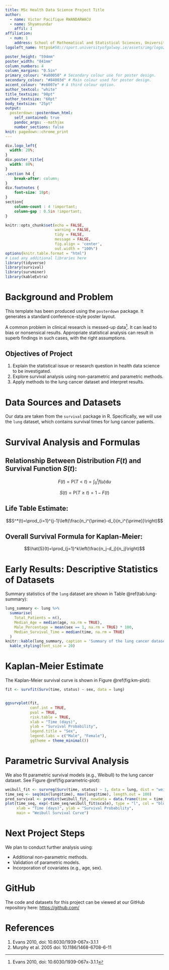 ```yaml
---
title: MSc Health Data Science Project Title
author:
  - name: Victor Pacifique RWANDARWACU
  - name: Shyamsundar
    affil: 1
affiliation:
  - num: 1
    address: School of Mathematical and Statistical Sciences, University of Galway
logoleft_name: https&#58;//sport.universityofgalway.ie/assets/img/logo2.png

poster_height: "594mm"
poster_width: "841mm"
column_numbers: 4
column_margins: "0.5in"
primary_colour: "#a80050" # Secondary colour use for poster design.
secondary_colour: "#84003d" # Main colour used for poster design.
accent_colour: "#e6007e" # A third colour option.
author_textcol: "white"
title_textsize: "90pt"
author_textsize: "60pt"
body_textsize: "25pt"
output: 
  posterdown::posterdown_html:
    self_contained: true
    pandoc_args: --mathjax
    number_sections: false
knit: pagedown::chrome_print
---
```


```css
div.logo_left{
  width: 20%;
}
div.poster_title{
  width: 80%;
}
.section h4 {
    break-after: column;
}
div.footnotes {
    font-size: 18pt;
}
section{
    column-count : 4 !important;
    column-gap : 0.5in !important;
}
```

<!-- Don't change anything above, except the title and author names, unless you know what you are doing. -->

```r
knitr::opts_chunk$set(echo = FALSE,
                      warning = FALSE,
                      tidy = FALSE,
                      message = FALSE,
                      fig.align = 'center',
                      out.width = "100%")
options(knitr.table.format = "html") 
# Load any additional libraries here
library(tidyverse)
library(survival)
library(survminer)
library(kableExtra)
```

# Background and Problem

This template has been produced using the `posterdown` package. It generates a standard conference-style poster layout.

A common problem in clinical research is messed-up data[^1]. It can lead to bias or nonsensical results. Appropriate statistical analysis can result in superb findings in such cases, with the right assumptions.

[^1]: Evans 2010, doi: 10.6030/1939-067x-3.1.1

## Objectives of Project

1.  Explain the statistical issue or research question in health data science to be investigated.
2.  Explore survival analysis using non-parametric and parametric methods.
3.  Apply methods to the lung cancer dataset and interpret results.

# Data Sources and Datasets

Our data are taken from the `survival` package in R. Specifically, we will use the `lung` dataset, which contains survival times for lung cancer patients.

#### 

# Survival Analysis and Formulas

## Relationship Between Distribution $F(t)$ and Survival Function $S(t)$:

$$
F(t)=\mathrm{P}(T<t)=\int_0^t f(u) \mathrm{d} u
$$

$$
S(t)=\mathrm{P}(T \geqslant t)=1-F(t)   
$$

## Life Table Estimate:

$$S^*(t)=\prod_{i=1}^{j-1}\left(\frac{n_i^{\prime}-d_i}{n_i^{\prime}}\right)$$

## Overall Survival Formula for Kaplan-Meier:

$$\hat{S}(t)=\prod_{j=1}^k\left(\frac{n_j-d_j}{n_j}\right)$$

####

# Early Results: Descriptive Statistics of Datasets

Summary statistics of the `lung` dataset are shown in Table \@ref(tab:lung-summary):

```r
lung_summary <- lung %>%
  summarise(
    Total_Patients = n(),
    Median_Age = median(age, na.rm = TRUE),
    Male_Percentage = mean(sex == 1, na.rm = TRUE) * 100,
    Median_Survival_Time = median(time, na.rm = TRUE)
  )
knitr::kable(lung_summary, caption = 'Summary of the lung cancer dataset.', align = 'c', "html") %>%
  kable_styling(font_size = 20)
```

#### 

# Kaplan-Meier Estimate

The Kaplan-Meier survival curve is shown in Figure \@ref(fig:km-plot):

```r

fit <- survfit(Surv(time, status) ~ sex, data = lung)


ggsurvplot(fit, 
           conf.int = TRUE,       
           pval = TRUE,
           risk.table = TRUE,
           xlab = "Time (days)", 
           ylab = "Survival Probability", 
           legend.title = "Sex",
           legend.labs = c("Male", "Female"),
           ggtheme = theme_minimal())
```

####

# Parametric Survival Analysis

We also fit parametric survival models (e.g., Weibull) to the lung cancer dataset. See Figure \@ref(fig:parametric-plot):

```r
weibull_fit <- survreg(Surv(time, status) ~ 1, data = lung, dist = "weibull")
time_seq <- seq(min(lung$time), max(lung$time), length.out = 100)
pred_survival <- predict(weibull_fit, newdata = data.frame(time = time_seq), type = "quantile", p = 0.5)
plot(time_seq, exp(-time_seq/weibull_fit$scale), type = "l", col = "blue", lwd = 2,
     xlab = "Time (days)", ylab = "Survival Probability", 
     main = "Weibull Survival Curve")
```

#### 

# Next Project Steps

We plan to conduct further analysis using:

- Additional non-parametric methods.
- Validation of parametric models.
- Incorporation of covariates (e.g., age, sex).

#### 

# GitHub

The code and datasets for this project can be viewed at our GitHub repository here: <https://github.com/>

# References

1. Evans 2010, doi: 10.6030/1939-067x-3.1.1
2. Murphy et al. 2005 doi: 10.1186/1468-6708-6-11
